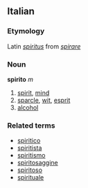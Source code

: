 ==Italian==
===Etymology===
Latin ''[[spiritus]]'' from ''[[spirare]]''
===Noun===
'''spirito''' ''m''

# [[spirit]], [[mind]]
# [[sparcle]], [[wit]], [[esprit]]
# [[alcohol]]

===Related terms===
*[[spiritico]]
*[[spiritista]]
*[[spiritismo]]
*[[spiritosaggine]]
*[[spiritoso]]
*[[spirituale]]